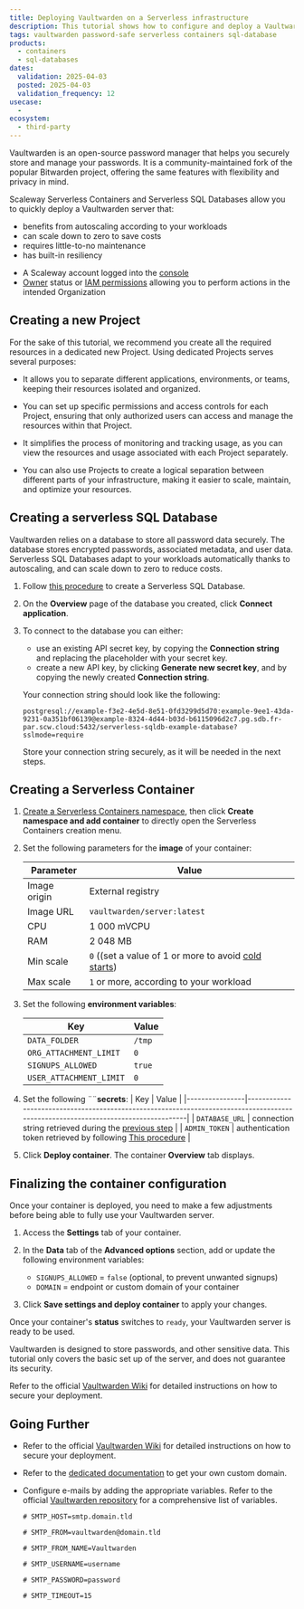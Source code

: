 ```yaml
---
title: Deploying Vaultwarden on a Serverless infrastructure
description: This tutorial shows how to configure and deploy a Vaultwarden server using Scaleway Serverless products.
tags: vaultwarden password-safe serverless containers sql-database
products:
  - containers
  - sql-databases
dates:
  validation: 2025-04-03
  posted: 2025-04-03
  validation_frequency: 12
usecase:
  -
ecosystem:
  - third-party
---
```



Vaultwarden is an open-source password manager that helps you securely store and manage your passwords. It is a community-maintained fork of the popular Bitwarden project, offering the same features with flexibility and privacy in mind.

Scaleway Serverless Containers and Serverless SQL Databases allow you to quickly deploy a Vaultwarden server that:
- benefits from autoscaling according to your workloads
- can scale down to zero to save costs
- requires little-to-no maintenance
- has built-in resiliency

<Requirements />

- A Scaleway account logged into the [console](https://console.scaleway.com)
- [Owner](/iam/concepts/#owner) status or [IAM permissions](/iam/concepts/#permission) allowing you to perform actions in the intended Organization

## Creating a new Project

For the sake of this tutorial, we recommend you create all the required resources in a dedicated new Project. Using dedicated Projects serves several purposes:

- It allows you to separate different applications, environments, or teams, keeping their resources isolated and organized.

- You can set up specific permissions and access controls for each Project, ensuring that only authorized users can access and manage the resources within that Project.

- It simplifies the process of monitoring and tracking usage, as you can view the resources and usage associated with each Project separately.

- You can also use Projects to create a logical separation between different parts of your infrastructure, making it easier to scale, maintain, and optimize your resources.

## Creating a serverless SQL Database

Vaultwarden relies on a database to store all password data securely. The database stores encrypted passwords, associated metadata, and user data. Serverless SQL Databases adapt to your workloads automatically thanks to autoscaling, and can scale down to zero to reduce costs.

1. Follow [this procedure](/serverless-sql-databases/how-to/create-a-database/) to create a Serverless SQL Database.

2. On the **Overview** page of the database you created, click **Connect application**.

3. To connect to the database you can either:
    - use an existing API secret key, by copying the **Connection string** and replacing the placeholder with your secret key.
    - create a new API key, by clicking **Generate new secret key**, and by copying the newly created **Connection string**.

    Your connection string should look like the following:
    ```
    postgresql://example-f3e2-4e5d-8e51-0fd3299d5d70:example-9ee1-43da-9231-0a351bf06139@example-8324-4d44-b03d-b6115096d2c7.pg.sdb.fr-par.scw.cloud:5432/serverless-sqldb-example-database?sslmode=require
    ```
    <Message type="note">
    Store your connection string securely, as it will be needed in the next steps.
    </Message>

## Creating a Serverless Container

1. [Create a Serverless Containers namespace](/serverless-containers/how-to/create-manage-delete-containers-namespace/#creating-a-serverless-containers-namespace), then click **Create namespace and add container** to directly open the Serverless Containers creation menu.

2. Set the following parameters for the **image** of your container:

    | Parameter    | Value                                                                                               |
    |--------------|-----------------------------------------------------------------------------------------------------|
    | Image origin | External registry                                                                                   |
    | Image URL    | `vaultwarden/server:latest`                                                                         |
    | CPU          | 1 000 mVCPU                                                                                         |
    | RAM          | 2 048 MB                                                                                            |
    | Min scale    | `0` ((set a value of 1 or more to avoid [cold starts](/serverless-containers/concepts/#cold-start)) |
    | Max scale    | `1` or more, according to your workload                                                             |

3. Set the following **environment variables**:

    | Key                     | Value  |
    |-------------------------|--------|
    | `DATA_FOLDER`           | `/tmp` |
    | `ORG_ATTACHMENT_LIMIT`  | `0`    |
    | `SIGNUPS_ALLOWED`       | `true` |
    | `USER_ATTACHMENT_LIMIT` | `0`    |

4. Set the following ¨¨**secrets**:
    | Key            | Value                                                                                                                             |
    |----------------|-----------------------------------------------------------------------------------------------------------------------------------|
    | `DATABASE_URL` | connection string retrieved during the [previous step](#creating-a-serverless-sql-database)                                       |
    | `ADMIN_TOKEN`  | authentication token retrieved by following [This procedure](https://github.com/dani-garcia/vaultwarden/wiki/Enabling-admin-page) |
5. Click **Deploy container**. The container **Overview** tab displays.

## Finalizing the container configuration

Once your container is deployed, you need to make a few adjustments before being able to fully use your Vaultwarden server.

1. Access the **Settings** tab of your container.

2. In the **Data** tab of the **Advanced options** section, add or update the following environment variables:
    - `SIGNUPS_ALLOWED` =	`false` (optional, to prevent unwanted signups)
    - `DOMAIN` = endpoint or custom domain of your container

3. Click **Save settings and deploy container** to apply your changes.

Once your container's **status** switches to `ready`, your Vaultwarden server is ready to be used.

<Message type="important">
Vaultwarden is designed to store passwords, and other sensitive data. This tutorial only covers the basic set up of the server, and does not guarantee its security.

Refer to the official [Vaultwarden Wiki](https://github.com/dani-garcia/vaultwarden/wiki) for detailed instructions on how to secure your deployment.
</Message>

## Going Further

- Refer to the official [Vaultwarden Wiki](https://github.com/dani-garcia/vaultwarden/wiki) for detailed instructions on how to secure your deployment.

- Refer to the [dedicated documentation](/domains-and-dns/how-to/register-internal-domain/) to get your own custom domain.

- Configure  e-mails by adding the appropriate variables. Refer to the official [Vaultwarden repository](https://github.com/dani-garcia/vaultwarden/blob/main/.env.template) for a comprehensive list of variables.
    ```
    # SMTP_HOST=smtp.domain.tld

    # SMTP_FROM=vaultwarden@domain.tld

    # SMTP_FROM_NAME=Vaultwarden

    # SMTP_USERNAME=username

    # SMTP_PASSWORD=password

    # SMTP_TIMEOUT=15
    ```

